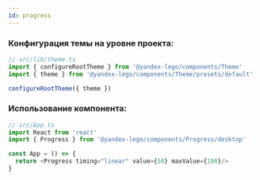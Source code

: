 ```yaml
---
id: progress
---
```


### Конфигурация темы на уровне проекта:

```ts
// src/lib/theme.ts
import { configureRootTheme } from '@yandex-lego/components/Theme'
import { theme } from '@yandex-lego/components/Theme/presets/default'

configureRootTheme({ theme })
```

### Использование компонента:

```ts
// src/App.ts
import React from 'react'
import { Progress } from '@yandex-lego/components/Progress/desktop'

const App = () => {
  return <Progress timing="linear" value={50} maxValue={100}/>
}
```
